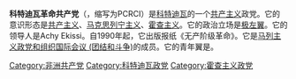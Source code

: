 {{共产党}}
'''科特迪瓦革命共产党'''（{{lang-fr|Parti Communiste Révolutionnaire de Côte d'Ivoire}}，缩写为PCRCI）是[[科特迪瓦|科特迪瓦]]的一个[[共产主义|共产主义]]政党。它的意识形态是[[共产主义|共产主义]]、[[马克思列宁主义|马克思列宁主义]]、[[霍查主义|霍查主义]]。它的政治立场是[[极左翼|极左翼]]。它的领导人是Achy Ekissi。自1990年起，它出版报纸《无产阶级革命》。它是[[马列主义政党和组织国际会议_(团结和斗争)|马列主义政党和组织国际会议 (团结和斗争)]]的成员。它的青年翼是{{le|科特迪瓦共产主义青年|Communist Youth of Ivory Coast}}。

{{马列主义政党和组织国际会议 (团结和斗争)}}

[[Category:非洲共产党|Category:非洲共产党]]
[[Category:科特迪瓦政党|Category:科特迪瓦政党]]
[[Category:霍查主义政党|Category:霍查主义政党]]